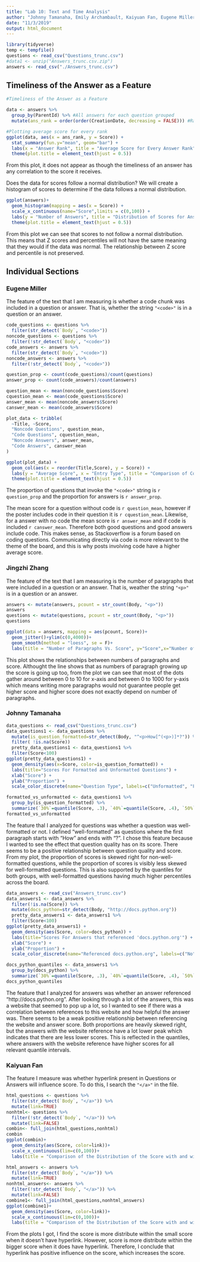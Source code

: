 ---
title: "Lab 10: Text and Time Analysis"
author: "Johnny Tamanaha, Emily Archambault, Kaiyuan Fan, Eugene Miller, Jingzhi Zhang"
date: "11/3/2019"
output: html_document
---
```{r, setup, message = FALSE, echo = FALSE, warning = FALSE}
library(tidyverse)
temp <- tempfile()
questions <- read_csv("Questions_trunc.csv")
#data1 <- unzip("Answers_trunc.csv.zip")
answers <- read_csv("./Answers_trunc.csv")

```
## Timeliness of the Answer as a Feature
```{r, fig.align='center', echo = FALSE, message = FALSE, warning = FALSE}
#Timeliness of the Answer as a Feature

data <- answers %>%
  group_by(ParentId) %>% #All answers for each question grouped
  mutate(ans_rank = order(order(CreationDate, decreasing = FALSE))) #Ranking answers by CreationDate

#Plotting average score for every rank
ggplot(data, aes(x = ans_rank, y = Score)) +
  stat_summary(fun.y="mean", geom="bar") +
  labs(x = "Answer Rank", title = "Average Score for Every Answer Rank") +
  theme(plot.title = element_text(hjust = 0.5))
```

From this plot, it does not appear as though the timeliness of an answer has any correlation to the score it receives.

Does the data for scores follow a normal distribution? We will create a histogram of scores to determine if the data follows a normal distribution.

```{r, message = FALSE, warning = FALSE, echo = FALSE, fig.align = 'center'}
ggplot(answers)+
  geom_histogram(mapping = aes(x = Score)) +
  scale_x_continuous(name="Score",limits = c(0,100)) + 
  labs(y = "Number of Answers", title = "Distribution of Scores for Answers") +
  theme(plot.title = element_text(hjust = 0.5))
```

From this plot we can see that scores to not follow a normal distribution. This means that Z scores and percentiles will not have the same meaning that they would if the data was normal. The relationship between Z score and percentile is not preserved.


## Individual Sections

### Eugene Miller

The feature of the text that I am measuring is whether a code chunk was included in a question or answer. That is, whether the string `"<code>"` is in a question or an answer. 

```{r echo=FALSE, fig.align='center', message=FALSE, warning=FALSE}
code_questions <- questions %>%
  filter(str_detect(`Body`, "<code>"))
noncode_questions <- questions %>%
  filter(!str_detect(`Body`, "<code>"))
code_answers <- answers %>%
  filter(str_detect(`Body`, "<code>"))
noncode_answers <- answers %>%
  filter(!str_detect(`Body`, "<code>"))

question_prop <- count(code_questions)/count(questions)
answer_prop <- count(code_answers)/count(answers)

question_mean <- mean(noncode_questions$Score)
cquestion_mean <- mean(code_questions$Score)
answer_mean <- mean(noncode_answers$Score)
canswer_mean <- mean(code_answers$Score)

plot_data <- tribble(
  ~Title, ~Score,
  "Noncode Questions", question_mean,
  "Code Questions", cquestion_mean,
  "Noncode Answers", answer_mean,
  "Code Answers", canswer_mean
)

ggplot(plot_data) +
  geom_col(aes(x = reorder(Title,Score), y = Score)) + 
  labs(y = "Average Score", x = "Entry Type", title = "Comparison of Code vs Noncode for Questions & Answers") +
  theme(plot.title = element_text(hjust = 0.5))
```

The proportion of questions that invoke the `"<code>"` string is `r question_prop` and the proportion for answers is `r answer_prop`. 

The mean score for a question without code is `r question_mean`, however if the poster includes code in their question it is `r cquestion_mean`. Likewise, for a answer with no code the mean score is `r answer_mean` and if code is included `r canswer_mean`. Therefore both good questions and good answers include code. This makes sense, as Stackoverflow is a forum based on coding questions. Communicating directly via code is more relevant to the theme of the board, and this is why posts involving code have a higher average score. 

### Jingzhi Zhang

The feature of the text that I am measuring is the number of paragraphs that were included in a question or an answer. That is, weather the string `"<p>"` is in a question or an answer.

```{r, echo = FALSE, message = FALSE, warning = FALSE, fig.align = 'center'}
answers <- mutate(answers, pcount = str_count(Body, "<p>"))
answers
questions <- mutate(questions, pcount = str_count(Body, "<p>"))
questions

ggplot(data = answers, mapping = aes(pcount, Score))+
  geom_jitter()+ylim(c(0,4000))+
  geom_smooth(method = "loess", se = F)+
  labs(title = "Number of Paragraphs Vs. Score", y="Score",x="Number of Paragraphs")
```

This plot shows the relationships between numbers of paragraphs and score. Althought the line shows that as numbers of paragraph growing up the score is going up too, from the plot we can see that most of the dots gather around between 0 to 10 for x-axis and between 0 to 1000 for y-axis which means writing more paragraphs would not guarantee people get higher score and higher score does not exactly depend on number of paragraphs. 

### Johnny Tamanaha

```{r, echo=FALSE, message=FALSE, warning=FALSE}
data_questions <- read_csv("Questions_trunc.csv")
data_questions1 <- data_questions %>%
  mutate(is_question_formatted=str_detect(Body, "^<p>How[^(<p>)]*?")) %>%
  filter( !is.na(Score))
  pretty_data_questions1 <- data_questions1 %>%
  filter(Score<100)
ggplot(pretty_data_questions1) +
  geom_density(aes(x=Score, color=is_question_formatted)) +
  labs(title="Scores For Formatted and Unformatted Questions") +
  xlab("Score") + 
  ylab("Proportion") +
  scale_color_discrete(name="Question Type", labels=c("Unformatted", "Formatted"))
```
```{r, echo=FALSE, message=FALSE, warning=FALSE}
formatted_vs_unformatted <- data_questions1 %>%
  group_by(is_question_formatted) %>%
  summarize(`30%`=quantile(Score, .3), `40%`=quantile(Score, .4), `50%`=quantile(Score, .5), `60%`=quantile(Score, .6), `70%`=quantile(Score, .7), `80%`=quantile(Score, .8))
formatted_vs_unformatted
```

The feature thaI I analyzed for questions was whether a question was well-formatted or not. I defined "well-formatted" as questions where the first paragraph starts with "How" and ends with "?". I chose this feature because I wanted to see the effect that question quality has on its score. There seems to be a positive relationship between question quality and score. From my plot, the proportion of scores is skewed right for non-well-formatted questions, while the proportion of scores is visibly less skewed for well-formatted questions. This is also supported by the quantiles for both groups, with well-formatted questions having much higher percentiles across the board.

```{r, echo=FALSE, message=FALSE, warning=FALSE}
data_answers <- read_csv("Answers_trunc.csv")
data_answers1 <- data_answers %>%
  filter(!is.na(Score)) %>%
  mutate(docs_python=str_detect(Body, "http://docs.python.org"))
  pretty_data_answers1 <- data_answers1 %>%
  filter(Score<100)
ggplot(pretty_data_answers1) +
  geom_density(aes(Score, color=docs_python)) +
  labs(title="Scores For Answers that referenced 'docs.python.org'") +
  xlab("Score") + 
  ylab("Proportion") +
  scale_color_discrete(name="Referenced docs.python.org", labels=c("No", "Yes"))
```
```{r, echo=FALSE, message=FALSE, warning=FALSE}
docs_python_quantiles <- data_answers1 %>%
  group_by(docs_python) %>%
  summarize(`30%`=quantile(Score, .3), `40%`=quantile(Score, .4), `50%`=quantile(Score, .5), `60%`=quantile(Score, .6), `70%`=quantile(Score, .7), `80%`=quantile(Score, .8))
docs_python_quantiles
```

The feature that I analyzed for answers was whether an answer referenced "http://docs.python.org". After looking through a lot of the answers, this was a website that seemed to pop up a lot, so I wanted to see if there was a correlation between references to this website and how helpful the answer was. There seems to be a weak positive relationship between referencing the website and answer score. Both proportions are heavily skewed right, but the answers with the website reference have a lot lower peak which indicates that there are less lower scores. This is reflected in the quantiles, where answers with the website reference have higher scores for all relevant quantile intervals. 


### Kaiyuan Fan

The feature I measure was whether hyperlink present in Questions or Answers will influence score. To do this, I search the `"</a>"` in the file.
```{r, echo=FALSE, message=FALSE, warning=FALSE}
html_questions <- questions %>%
  filter(str_detect(`Body`, "</a>")) %>%
  mutate(link=TRUE)
nonhtml<- questions %>%
  filter(!str_detect(`Body`, "</a>")) %>%
  mutate(link=FALSE)
combin<- full_join(html_questions,nonhtml)
combin
ggplot(combin)+
  geom_density(aes(Score, color=link))+
  scale_x_continuous(lim=c(0,100))+
  labs(title = "Comparison of the Distribution of the Score with and without Hyperlink in Questions")
```

```{r, echo=FALSE, message=FALSE, warning=FALSE}
html_answers <- answers %>%
  filter(str_detect(`Body`, "</a>")) %>%
  mutate(link=TRUE)
nonhtml_answers<- answers %>%
  filter(!str_detect(`Body`, "</a>")) %>%
  mutate(link=FALSE)
combine1<- full_join(html_questions,nonhtml_answers)
ggplot(combine1)+
  geom_density(aes(Score, color=link))+
  scale_x_continuous(lim=c(0,100))+
  labs(title = "Comparison of the Distribution of the Score with and without Hyperlink in Answers")
```

From the plots I got, I find the score is more distribute within the small score when it doesn't have hyperlink. However, score is more distribute within the bigger score when it does have hyperlink. Therefore, I conclude that hyperlink has positive influence on the score, which increases the score.
